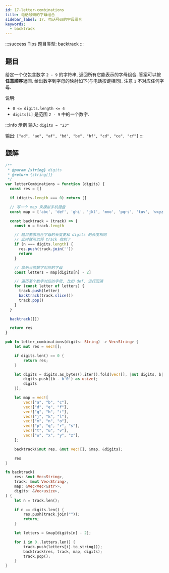 ```yaml
---
id: 17-letter-combinations
title: 电话号码的字母组合
sidebar_label: 17. 电话号码的字母组合
keywords:
  - backtrack
---
```


:::success Tips
题目类型: backtrack
:::

## 题目

给定一个仅包含数字 `2 - 9` 的字符串, 返回所有它能表示的字母组合. 答案可以按**任意顺序**返回. 给出数字到字母的映射如下(与电话按键相同). 注意 `1` 不对应任何字母.

说明:

- `0 <= digits.length <= 4`
- `digits[i]` 是范围 `2 - 9` 中的一个数字.

:::info 示例
输入: `digits = "23"`

输出: `["ad", "ae", "af", "bd", "be", "bf", "cd", "ce", "cf"]`
:::

## 题解


<Tabs>
  <TabItem value="JavaScript" label="JavaScript" default>

```ts
/**
 * @param {string} digits
 * @return {string[]}
 */
var letterCombinations = function (digits) {
  const res = []

  if (digits.length === 0) return []

  // 写一个 map 来模拟手机键盘
  const map = ['abc', 'def', 'ghi', 'jkl', 'mno', 'pqrs', 'tuv', 'wxyz']

  const backtrack = (track) => {
    const n = track.length

    // 题目要求组合字母的长度要和 digits 的长度相同
    // 此时就可以将 track 收割了
    if (n === digits.length) {
      res.push(track.join(''))
      return
    }

    // 拿到当前数字对应的字母
    const letters = map[digits[n] - 2]

    // 遍历某个数字对应的字母, 比如 def, 进行回溯
    for (const letter of letters) {
      track.push(letter)
      backtrack(track.slice())
      track.pop()
    }
  }

  backtrack([])

  return res
}
```

</TabItem>
<TabItem value="Rust" label="Rust">

```rust
pub fn letter_combinations(digits: String) -> Vec<String> {
    let mut res = vec![];

    if digits.len() == 0 {
        return res;
    }

    let digits = digits.as_bytes().iter().fold(vec![], |mut digits, b| {
        digits.push((b - b'0') as usize);
        digits
    });

    let map = vec![
        vec!["a", "b", "c"],
        vec!["d", "e", "f"],
        vec!["g", "h", "i"],
        vec!["j", "k", "l"],
        vec!["m", "n", "o"],
        vec!["p", "q", "r", "s"],
        vec!["t", "u", "v"],
        vec!["w", "x", "y", "z"],
    ];

    backtrack(&mut res, &mut vec![], &map, &digits);

    res
}

fn backtrack(
    res: &mut Vec<String>,
    track: &mut Vec<String>,
    map: &Vec<Vec<&str>>,
    digits: &Vec<usize>,
) {
    let n = track.len();

    if n == digits.len() {
        res.push(track.join(""));
        return;
    }

    let letters = &map[digits[n] - 2];

    for i in 0..letters.len() {
        track.push(letters[i].to_string());
        backtrack(res, track, map, digits);
        track.pop();
    }
}
```

</TabItem>
</Tabs>
